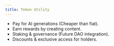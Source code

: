 ```yaml
---
title: Token Utility
---
```


- Pay for AI generations (Cheaper than fiat).  
- Earn rewards by creating content.  
- Staking & governance (Future DAO integration).  
- Discounts & exclusive access for holders.  